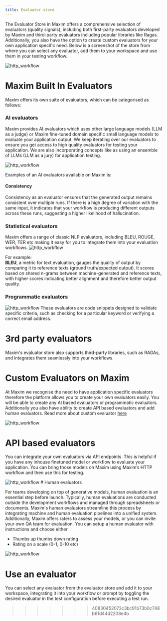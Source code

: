 ```yaml
---
title: Evaluator store
---
```


The Evaluator Store in Maxim offers a comprehensive selection of evaluators (quality signals), including both first-party evaluators developed by Maxim and third-party evaluators including popular libraries like Ragas. Additionally, you also have the option to create custom evaluators for your own application specific need. Below is a screenshot of the store from where you can select any evaluator, add them to your workspace and use them in your testing workflow.

<img src="./Library/Evaluators/Evaluator_store/img1.png" alt="http_workflow" />

# Maxim Built In Evaluators

Maxim offers its own suite of evaluators, which can be categorised as follows:

### AI evaluators

Maxim provides AI evaluators which uses other large language models (LLM as a judge) or Maxim fine-tuned domain specific small language models to evaluate your application output. We keep iterating over our evaluators to ensure you get access to high quality evaluators for testing your application. We are also incorporating concepts like as using an ensemble of LLMs (LLM as a jury) for application testing.

<img src="./Library/Evaluators/Evaluator_store/img2.png" alt="http_workflow" />

Examples of an AI evaluators available on Maxim is:

#### Consistency

Consistency as an evaluator ensures that the generated output remains consistent over multiple runs. If there is a high degree of variation with the same input, it indicates that your workflow is producing different outputs across these runs, suggesting a higher likelihood of hallucination.

### Statistical evaluators

Maxim offers a range of classic NLP evaluators, including BLEU, ROUGE, WER, TER etc  making it easy for you to integrate them into your evaluation workflows.
<img src="./Library/Evaluators/Evaluator_store/img3.png" alt="http_workflow" />

For example: \
**BLEU**, a metric for text evaluation, gauges the quality of output by comparing it to reference texts (ground truth/expected output). It scores based on shared n-grams between machine-generated and reference texts, with higher scores indicating better alignment and therefore better output quality.

### Programmatic evaluators
<img src="./Library/Evaluators/Evaluator_store/img4.png" alt="http_workflow" />
These evaluators are code snippets designed to validate specific criteria, such as checking for a particular keyword or verifying a correct email address.

# 3rd party evaluators

Maxim's evaluator store also supports third-party libraries, such as RAGAs, and integrates them seamlessly into your workflows.

# Custom Evaluators on Maxim

At Maxim we recognise the need to have application specific evaluators therefore the platform allows you to create your own evaluators easily. You will be able to create any AI based evaluators or programmatic evaluators. Additionally you also have ability to create API based evaluators and add human evaluators. Read more about custom evaluator [here]()

<img src="./Library/Evaluators/Evaluator_store/img5.png" alt="http_workflow" />

# API based evaluators

You can integrate your own evaluators via API endpoints. This is helpful if you have any inhouse finetuned model or workflow to evaluate your application. You can bring those models on Maxim using Maxim’s HTTP workflow and then use this for testing.

<img src="./Library/Evaluators/Evaluator_store/img6.png" alt="http_workflow" />
# Human evaluators

For teams developing on top of generative models, human evaluation is an essential step before launch. Typically, human evaluations are conducted outside the development workflows and managed through spreadsheets or documents. Maxim's human evaluators streamline this process by integrating machine and human evaluation pipelines into a unified system. Additionally, Maxim offers raters to assess your models, or you can invite your own QA team for evaluation.
You can setup a human evaluator with instructions and choose either

- Thumbs up thumbs down rating
- Rating on a scale (0-1, 0-10 etc)
<img src="./Library/Evaluators/Evaluator_store/img7.png" alt="http_workflow" />

# Use an evaluator

You can select any evaluator from the evaluator store and add it to your workspace, integrating it into your workflow or prompt by toggling the desired evaluator in the test configuration before executing a test run.





<LoomVideo url="https://drive.google.com/file/d/1--rVYB8u36LfZmMtyVLraZbrZYUjZ7YJ/preview"/>
































































>>>>>>> 40830452073c3bc91b73b0c748b61d44d2208e4b
